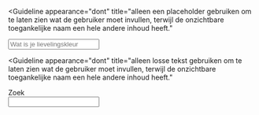 <!-- @license CC0-1.0 -->


<Guideline
  appearance="dont"
  title="alleen een placeholder gebruiken om te laten zien wat de gebruiker moet invullen, terwijl de onzichtbare toegankelijke naam een hele andere inhoud heeft."
>
  <Canvas language="html">
    <input type="text" name="lievelingskleur" aria-label="Vul een kleur in" placeholder="Wat is je lievelingskleur" />
  </Canvas>
</Guideline>

<Guideline
  appearance="dont"
  title="alleen losse tekst gebruiken om te laten zien wat de gebruiker moet invullen, terwijl de onzichtbare toegankelijke naam een hele andere inhoud heeft."
>
  <Canvas language="html">
    <div>Zoek</div>
    <input type="search" name="trefwoord" aria-label="Trefwoord" />
  </Canvas>
</Guideline>
